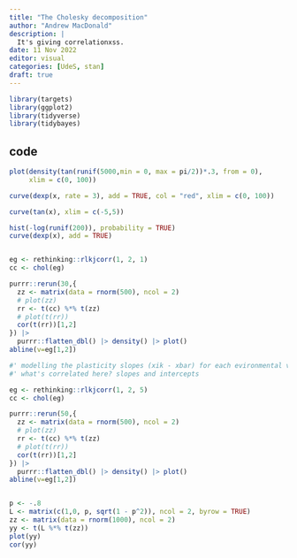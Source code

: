 ```yaml
---
title: "The Cholesky decomposition"
author: "Andrew MacDonald"
description: |
  It's giving correlationxss.
date: 11 Nov 2022
editor: visual
categories: [UdeS, stan]
draft: true
---
```


```r
library(targets)
library(ggplot2)
library(tidyverse)
library(tidybayes)
```

## code


```r
plot(density(tan(runif(5000,min = 0, max = pi/2))*.3, from = 0), 
     xlim = c(0, 100))

curve(dexp(x, rate = 3), add = TRUE, col = "red", xlim = c(0, 100))

curve(tan(x), xlim = c(-5,5))

hist(-log(runif(200)), probability = TRUE)
curve(dexp(x), add = TRUE)


eg <- rethinking::rlkjcorr(1, 2, 1)
cc <- chol(eg)

purrr::rerun(30,{
  zz <- matrix(data = rnorm(500), ncol = 2)
  # plot(zz)
  rr <- t(cc) %*% t(zz)
  # plot(t(rr))
  cor(t(rr))[1,2]
}) |> 
  purrr::flatten_dbl() |> density() |> plot()
abline(v=eg[1,2])

#' modelling the plasticity slopes (xik - xbar) for each evironmental variable?
#' what's correlated here? slopes and intercepts

eg <- rethinking::rlkjcorr(1, 2, 5)
cc <- chol(eg)

purrr::rerun(50,{
  zz <- matrix(data = rnorm(500), ncol = 2)
  # plot(zz)
  rr <- t(cc) %*% t(zz)
  # plot(t(rr))
  cor(t(rr))[1,2]
}) |> 
  purrr::flatten_dbl() |> density() |> plot()
abline(v=eg[1,2])


p <- -.8
L <- matrix(c(1,0, p, sqrt(1 - p^2)), ncol = 2, byrow = TRUE)
zz <- matrix(data = rnorm(1000), ncol = 2)
yy <- t(L %*% t(zz))
plot(yy)
cor(yy)
```

